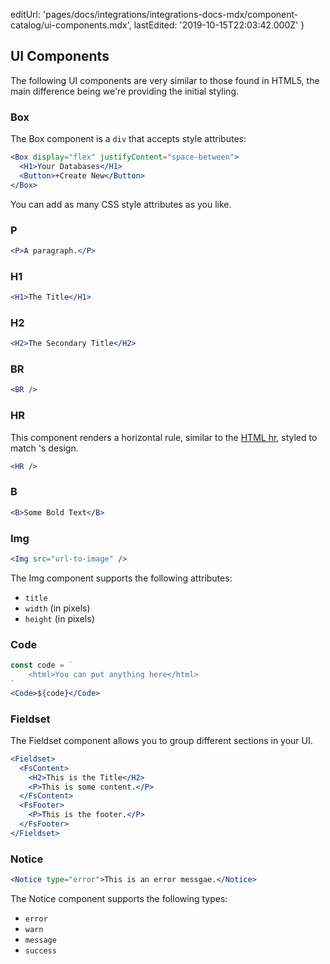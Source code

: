 
  editUrl:
    'pages/docs/integrations/integrations-docs-mdx/component-catalog/ui-components.mdx',
  lastEdited: '2019-10-15T22:03:42.000Z'
}

## UI Components

The following UI components are very similar to those found in HTML5, the main difference being we're providing the initial styling.

### Box

The Box component is a `div` that accepts style attributes:

```jsx
<Box display="flex" justifyContent="space-between">
  <H1>Your Databases</H1>
  <Button>+Create New</Button>
</Box>
```

You can add as many CSS style attributes as you like.

### P

```jsx
<P>A paragraph.</P>
```

### H1

```jsx
<H1>The Title</H1>
```

### H2

```jsx
<H2>The Secondary Title</H2>
```

### BR

```jsx
<BR />
```

### HR

This component renders a horizontal rule, similar to the [HTML hr](https://developer.mozilla.org/en-US/docs/Web/HTML/Element/hr), styled to match <OrgName />'s design.

```jsx
<HR />
```

### B

```jsx
<B>Some Bold Text</B>
```

### Img

```jsx
<Img src="url-to-image" />
```

The Img component supports the following attributes:

- `title`
- `width` (in pixels)
- `height` (in pixels)

### Code

```jsx
const code = `
	<html>You can put anything here</html>
`
<Code>${code}</Code>
```

### Fieldset

The Fieldset component allows you to group different sections in your UI.

```jsx
<Fieldset>
  <FsContent>
    <H2>This is the Title</H2>
    <P>This is some content.</P>
  </FsContent>
  <FsFooter>
    <P>This is the footer.</P>
  </FsFooter>
</Fieldset>
```

### Notice

```jsx
<Notice type="error">This is an error messgae.</Notice>
```

The Notice component supports the following types:

- `error`
- `warn`
- `message`
- `success`
